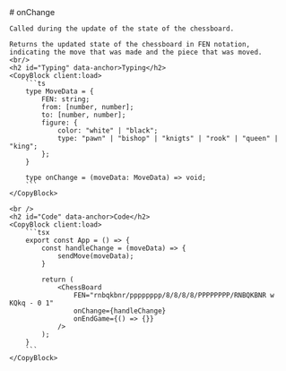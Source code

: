 ---
---

<LayoutDocs active="/properties/onChange">
    # onChange

    Called during the update of the state of the chessboard.

    Returns the updated state of the chessboard in FEN notation, 
    indicating the move that was made and the piece that was moved.
    <br/>
    <h2 id="Typing" data-anchor>Typing</h2>
    <CopyBlock client:load>
        ```ts
        type MoveData = {
            FEN: string;
            from: [number, number];
            to: [number, number];
            figure: { 
                color: "white" | "black";
                type: "pawn" | "bishop" | "knigts" | "rook" | "queen" | "king";
            };
        }

        type onChange = (moveData: MoveData) => void;
        ```
    </CopyBlock>

    <br />
    <h2 id="Code" data-anchor>Code</h2>
    <CopyBlock client:load>
        ```tsx
        export const App = () => {
            const handleChange = (moveData) => {
                sendMove(moveData);
            }

            return (
                <ChessBoard 
                    FEN="rnbqkbnr/pppppppp/8/8/8/8/PPPPPPPP/RNBQKBNR w KQkq - 0 1"
                    onChange={handleChange}
                    onEndGame={() => {}}
                />
            );
        }
        ```
    </CopyBlock>
</LayoutDocs>